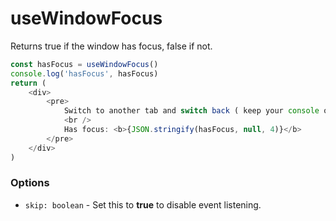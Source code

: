 
<Meta title="API Reference/useWindowFocus"/>

# useWindowFocus

Returns true if the window has focus, false if not.

```js
const hasFocus = useWindowFocus()
console.log('hasFocus', hasFocus)
return (
    <div>
        <pre>
            Switch to another tab and switch back ( keep your console open ).
            <br />
            Has focus: <b>{JSON.stringify(hasFocus, null, 4)}</b>
        </pre>
    </div>
)
```

### Options
* `skip: boolean` - Set this to **true** to disable event listening.
